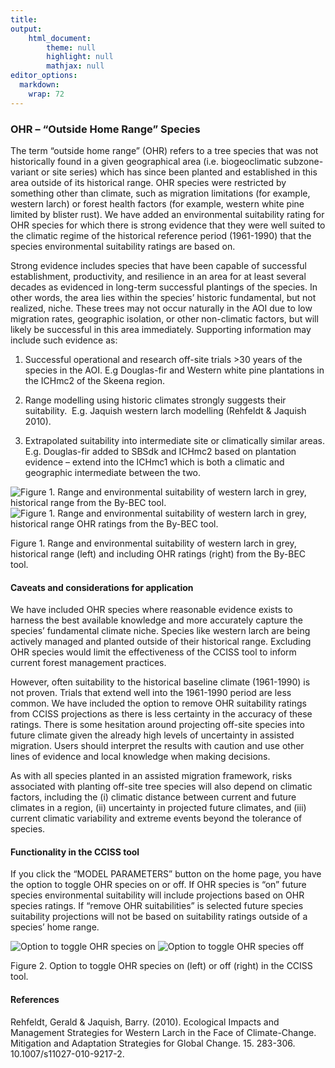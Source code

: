 ```yaml
---
title: 
output: 
    html_document:
        theme: null
        highlight: null
        mathjax: null
editor_options: 
  markdown: 
    wrap: 72
---
```


### OHR – “Outside Home Range” Species

The term “outside home range” (OHR) refers to a tree species that was
not historically found in a given geographical area (i.e. biogeoclimatic
subzone-variant or site series) which has since been planted and
established in this area outside of its historical range. OHR species
were restricted by something other than climate, such as migration
limitations (for example, western larch) or forest health factors (for
example, western white pine limited by blister rust). We have added an
environmental suitability rating for OHR species for which there is
strong evidence that they were well suited to the climatic regime of the
historical reference period (1961-1990) that the species environmental
suitability ratings are based on.

Strong evidence includes species that have been capable of successful
establishment, productivity, and resilience in an area for at least
several decades as evidenced in long-term successful plantings of the
species. In other words, the area lies within the species’ historic
fundamental, but not realized, niche. These trees may not occur
naturally in the AOI due to low migration rates, geographic isolation,
or other non-climatic factors, but will likely be successful in this
area immediately. Supporting information may include such evidence as:

1.  Successful operational and research off-site trials \>30 years of
    the species in the AOI. E.g Douglas-fir and Western white pine
    plantations in the ICHmc2 of the Skeena region.

2.  Range modelling using historic climates strongly suggests their
    suitability.  E.g. Jaquish western larch modelling (Rehfeldt &
    Jaquish 2010).

3.  Extrapolated suitability into intermediate site or climatically
    similar areas. E.g. Douglas-fir added to SBSdk and ICHmc2 based on
    plantation evidence – extend into the ICHmc1 which is both a
    climatic and geographic intermediate between the two.

<img src="Figure_Lw_Historic_Range.png" alt="Figure 1. Range and environmental suitability of western larch in grey, historical range from the By-BEC tool.  "/>
<img src="Figure_Lw_OHR.png" alt="Figure 1. Range and environmental suitability of western larch in grey, historical range OHR ratings from the By-BEC tool.  "/>

Figure 1. Range and environmental suitability of western larch in grey,
historical range (left) and including OHR ratings (right) from the
By-BEC tool.

#### Caveats and considerations for application

We have included OHR species where reasonable evidence exists to harness
the best available knowledge and more accurately capture the species’
fundamental climate niche. Species like western larch are being
actively managed and planted outside of their historical range.
Excluding OHR species would limit the effectiveness of the CCISS tool to
inform current forest management practices.

However, often suitability to the historical baseline climate
(1961-1990) is not proven. Trials that extend well into the 1961-1990
period are less common. We have included the option to remove OHR
suitability ratings from CCISS projections as there is less certainty in
the accuracy of these ratings. There is some hesitation around
projecting off-site species into future climate given the already high
levels of uncertainty in assisted migration. Users should interpret the
results with caution and use other lines of evidence and local knowledge
when making decisions.

As with all species planted in an assisted migration framework, risks
associated with planting off-site tree species will also depend on
climatic factors, including the (i) climatic distance between current
and future climates in a region, (ii) uncertainty in projected future
climates, and (iii) current climatic variability and extreme events
beyond the tolerance of species.

#### Functionality in the CCISS tool

If you click the “MODEL PARAMETERS” button on the home page, you have
the option to toggle OHR species on or off. If OHR species is “on”
future species environmental suitability will include projections based
on OHR species ratings. If “remove OHR suitabilities” is selected future
species suitability projections will not be based on suitability ratings
outside of a species’ home range.

<img src="Figure_OHR_toggle_on.png" alt="Option to toggle OHR species on"/>
<img src="Figure_OHR_toggle_off.png" alt="Option to toggle OHR species off"/>

Figure 2. Option to toggle OHR species on (left) or off (right) in the
CCISS tool.

#### References

Rehfeldt, Gerald & Jaquish, Barry. (2010). Ecological Impacts and
Management Strategies for Western Larch in the Face of Climate-Change.
Mitigation and Adaptation Strategies for Global Change. 15. 283-306.
10.1007/s11027-010-9217-2.
